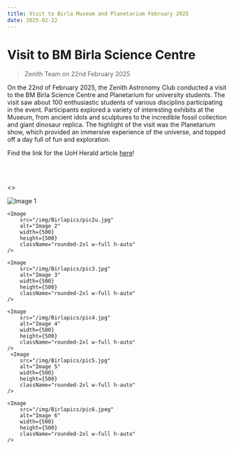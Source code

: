 ```yaml
---
title: Visit to Birla Museum and Planetarium February 2025
date: 2025-02-22
---
```



# Visit to BM Birla Science Centre  
> Zenith Team on 22nd February 2025

On the 22nd of February 2025, the Zenith Astronomy Club conducted a visit to the BM Birla Science Centre and Planetarium for university students. The visit saw about 100 enthusiastic students of various disciplins
participating in the event. Participants explored a variety of interesting exhibits at the Museum, from ancient idols and sculptures to the incredible fossil collection and giant dinosaur replica.
The highlight of the visit was the Planetarium show, which provided an immersive experience of the universe, and topped off a day full of fun and exploration. 

Find the link for the UoH Herald article [here](https://herald.uohyd.ac.in/exploring-the-universe-and-beyond-zenith-astronomy-clubs-visit-to-birla-planetarium/)!

<br></br>

<>
  <div className="grid grid-cols-2 gap-4 place-items-center">
    <Image 
        src="/img/Birlapics/pic1u.jpg"
        alt="Image 1"
        width={500}
        height={500}
        className="rounded-2xl w-full h-auto"
    />
    
    <Image 
        src="/img/Birlapics/pic2u.jpg"
        alt="Image 2"
        width={500}
        height={500}
        className="rounded-2xl w-full h-auto"
    />
    
    <Image 
        src="/img/Birlapics/pic3.jpg"
        alt="Image 3"
        width={500}
        height={500}
        className="rounded-2xl w-full h-auto"
    />
    
    <Image 
        src="/img/Birlapics/pic4.jpg"
        alt="Image 4"
        width={500}
        height={500}
        className="rounded-2xl w-full h-auto"
    />
     <Image 
        src="/img/Birlapics/pic5.jpg"
        alt="Image 5"
        width={500}
        height={500}
        className="rounded-2xl w-full h-auto"
    />
    
    <Image 
        src="/img/Birlapics/pic6.jpeg"
        alt="Image 6"
        width={500}
        height={500}
        className="rounded-2xl w-full h-auto"
    />
  </div>
</>